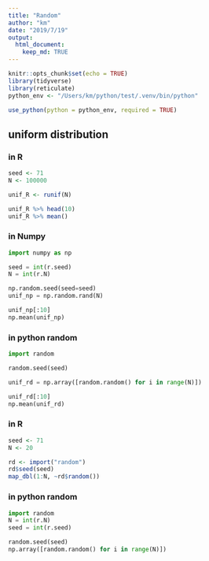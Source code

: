 ```yaml
---
title: "Random"
author: "km"
date: "2019/7/19"
output: 
  html_document: 
    keep_md: TRUE
---
```


```r
knitr::opts_chunk$set(echo = TRUE)
library(tidyverse)
library(reticulate)
python_env <- "/Users/km/python/test/.venv/bin/python"

use_python(python = python_env, required = TRUE)
```


## uniform distribution

### in R

```r
seed <- 71
N <- 100000

unif_R <- runif(N)

unif_R %>% head(10)
unif_R %>% mean()
```


### in Numpy

```python
import numpy as np

seed = int(r.seed)
N = int(r.N)

np.random.seed(seed=seed)
unif_np = np.random.rand(N)

unif_np[:10]
np.mean(unif_np)
```

### in python random

```python
import random

random.seed(seed)

unif_rd = np.array([random.random() for i in range(N)])

unif_rd[:10]
np.mean(unif_rd)
```


### in R

```r
seed <- 71
N <- 20

rd <- import("random")
rd$seed(seed)
map_dbl(1:N, ~rd$random())
```


### in python random

```python
import random
N = int(r.N)
seed = int(r.seed)

random.seed(seed)
np.array([random.random() for i in range(N)])
```

